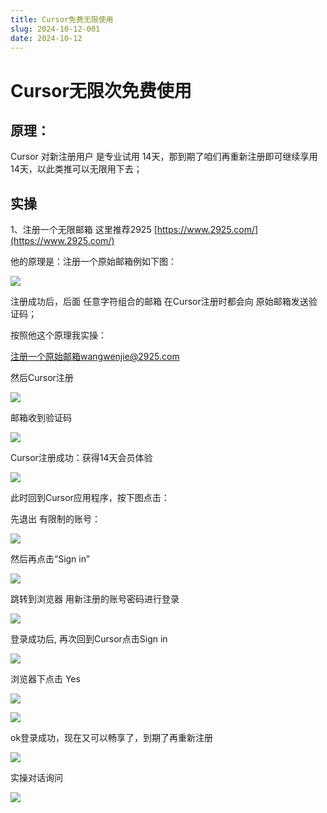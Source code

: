 ```yaml
---
title: Cursor免费无限使用
slug: 2024-10-12-001
date: 2024-10-12
---
```


# Cursor无限次免费使用

## 原理：

Cursor 对新注册用户 是专业试用 14天，那到期了咱们再重新注册即可继续享用14天，以此类推可以无限用下去；

## 实操

1、注册一个无限邮箱 这里推荐2925 [https://www.2925.com/](https://www.2925.com/)

他的原理是：注册一个原始邮箱例如下图：


![](https://cdn.jsdelivr.net/gh/wangwenjie1314/PicCDN/2024-10-12/1728724785434-image.png)


注册成功后，后面 任意字符组合的邮箱 在Cursor注册时都会向 原始邮箱发送验证码；

按照他这个原理我实操：

注册一个原始邮箱wangwenjie@2925.com 

然后Cursor注册


![](https://cdn.jsdelivr.net/gh/wangwenjie1314/PicCDN/2024-10-12/1728724809291-image.png)


邮箱收到验证码


![](https://cdn.jsdelivr.net/gh/wangwenjie1314/PicCDN/2024-10-12/1728724823169-image.png)

Cursor注册成功：获得14天会员体验


![](https://cdn.jsdelivr.net/gh/wangwenjie1314/PicCDN/2024-10-12/1728724839249-image.png)

此时回到Cursor应用程序，按下图点击：

先退出 有限制的账号：


![](https://cdn.jsdelivr.net/gh/wangwenjie1314/PicCDN/2024-10-12/1728724857709-image.png)


然后再点击“Sign in”


![](https://cdn.jsdelivr.net/gh/wangwenjie1314/PicCDN/2024-10-12/1728724871522-image.png)


跳转到浏览器 用新注册的账号密码进行登录


![](https://cdn.jsdelivr.net/gh/wangwenjie1314/PicCDN/2024-10-12/1728724882059-image.png)

登录成功后,
再次回到Cursor点击Sign in


![](https://cdn.jsdelivr.net/gh/wangwenjie1314/PicCDN/2024-10-12/1728724894389-image.png)

浏览器下点击 Yes


![](https://cdn.jsdelivr.net/gh/wangwenjie1314/PicCDN/2024-10-12/1728724902385-image.png)



![](https://cdn.jsdelivr.net/gh/wangwenjie1314/PicCDN/2024-10-12/1728724907968-image.png)

ok登录成功，现在又可以畅享了，到期了再重新注册


![](https://cdn.jsdelivr.net/gh/wangwenjie1314/PicCDN/2024-10-12/1728724918350-image.png)

实操对话询问


![](https://cdn.jsdelivr.net/gh/wangwenjie1314/PicCDN/2024-10-12/1728724927671-image.png)


